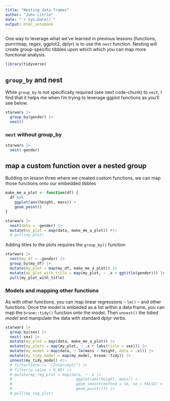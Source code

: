 ```yaml
---
title: "Nesting data frames"
author: "John Little"
date: "`r Sys.Date()`"
output: html_notebook
---
```


One way to leverage what we've learned in previous lessons (functions, purrr/map, regex, ggplot2, dplyr) is to use the `nest` function.  Nesting will create group-specific tibbles upon which which you can map more functional analysis.

```r
library(tidyverse)
```

## `group_by` and nest

While `group_by` is not specifically required (see next code-chunk) to `nest`, I find that it helps me when I'm trying to leverage ggplot functions as you'll see below.

```r
starwars |>
  group_by(gender) |>
  nest()
```

### `nest` without group_by


```r
starwars |>
  nest(-gender)
```

## map a custom function over a nested group

Building on lesson three where we created custom functions, we can map those functions onto our embedded tibbles

```r
make_me_a_plot <- function(df) {
  df %>% 
    ggplot(aes(height, mass)) +
    geom_point() 
}

starwars |>
  nest(data = -gender) |>
  mutate(my_plot = map(data, make_me_a_plot)) #|>
  # pull(my_plot)
```

Adding titles to the plots requires the `group_by()` function

```r
starwars |> 
  nest(my_df = -gender) |> 
  group_by(my_df) |>
  mutate(my_plot = map(my_df, make_me_a_plot)) |> 
  mutate(my_plot_with_title = map(my_plot, ~ .x + ggtitle(gender))) |>
  pull(my_plot_with_title)
```

### Models and mapping other functions

As with other functions, you can map linear regressions -- `lm()` -- and other functions.  Once the model is embeded as a list within a data frame, you can map the `broom::tidy()` function onto the model.  Then `unnest()` the tidied _model_  and manipulate the data with standard dplyr verbs.

```r
starwars |>
  group_by(sex) |>
  nest(-sex) |>
  mutate(my_plot = map(data, make_me_a_plot)) |>
  mutate(my_plott = map(my_plot, ~ .x + labs(title = sex))) |> 
  mutate(my_model = map(data, ~ lm(mass ~ height, data = .x))) |>
  mutate(my_tidy_model = map(my_model, broom::tidy)) |> 
  unnest(my_tidy_model) #|>
  # filter(term != "(Intercept)") |> 
  # filter(p.value < 0.05) |> 
  # mutate(my_reg_plot = map(data, ~ .x |>
  #                            ggplot(aes(height, mass)) +
  #                            geom_smooth(method = lm, se = FALSE) +
  #                            geom_point())) |> 
  # pull(my_reg_plot)
```

